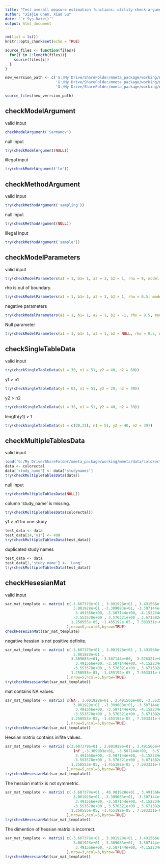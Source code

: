 ```yaml
---
title: "Test overall measure estimation functions: utility-check-argument.R "
author: "Jiajie Chen, Xiao Su"
date: "`r Sys.Date()`"
output: html_document
---
```


```r
rm(list = ls())
knitr::opts_chunk$set(echo = TRUE)

source_files <- function(files){
  for(i in 1:length(files)){
    source(files[i])
  }
}

new_verrsion_path <- c('G:/My Drive/ShareFolder/mmeta_package/working/new_mmeta_dev/func_dev/utility-check-argument.R',
                       'G:/My Drive/ShareFolder/mmeta_package/working/new_mmeta_dev/func_dev/config-global-constant.R',
                       'G:/My Drive/ShareFolder/mmeta_package/working/new_mmeta_dev/func_dev/utility-others.R')

source_files(new_verrsion_path)
```

## checkModelArgument

valid input
```r
checkModelArgument('Sarmanov')
```

null input
```r
try(checkModelArgument(NULL))
```
illegal input

```r
try(checkModelArgument('lm'))

```

## checkMethodArgument

valid input
```r
try(checkMethodArgument('sampling'))
```


null input
```r
try(checkMethodArgument(NULL))
```

illegal input

```r
try(checkMethodArgument('sample'))
```


## checkModelParameters

valid input
```r
try(checkModelParameters(a1 = 1, b1= 1, a2 = 1, b2 = 1, rho = 0, model = 'Sarmanov'))
```

rho is out of boundary.

```r
try(checkModelParameters(a1 = 1, b1= 1, a2 = 1, b2 = 1, rho = 0.5, model = 'Sarmanov'))
```

negative parameters
```r
try(checkModelParameters(a1 = 1, b1= 1, a2 = 1, b2 = -1, rho = 0.5, model = 'Sarmanov'))
```

Null parameter

```r
try(checkModelParameters(a1 = 1, b1= 1, a2 = 1, b2 = NULL, rho = 0.5, model = 'Sarmanov'))
```

## checkSingleTableData

valid input
```r
try(checkSingleTableData(y1 = 30, n1 = 51, y2 = 40, n2 = 60))
```

y1 > n1

```r
try(checkSingleTableData(y1 = 61, n1 = 51, y2 = 20, n2 = 39))
```

y2 > n2

```r
try(checkSingleTableData(y1 = 30, n1 = 51, y2 = 40, n2 = 39))
```

length(y1) > 1

```r
try(checkSingleTableData(y1 = c(30,21), n1 = 51, y2 = 40, n2 = 39))
```


## checkMultipleTablesData

valid input
```r
load('G:/My Drive/ShareFolder/mmeta_package/working/mmeta/data/colorectal.rda')
data <- colorectal
data['study_name'] <- data['studynames']
try(checkMultipleTablesData(data))

```

null input
```r
try(checkMultipleTablesData(NULL))


```
column 'study_name' is missing.

```r
try(checkMultipleTablesData(colorectal))

```


y1 > n1 for one study
```r
test_data <- data
test_data[14,'y1'] <- 400
try(checkMultipleTablesData(test_data))

```

duplicated study names

```r
test_data <- data
test_data[1,'study_name'] <- 'Lang'
try(checkMultipleTablesData(test_data))

```



## checkHesesianMat

valid input
```r
sar_mat_template <- matrix( c(-3.607379e+01 , 3.001928e+01 , 3.491566e+00, -3.553578e+00 , 1.250555e-05,
                               3.001928e+01 ,-3.309083e+01, -3.507144e+00,  3.576321e+00, -1.455192e-05,
                                3.491566e+00, -3.507144e+00, -4.152234e+01,  3.671382e+01 , 7.503331e-06,
                               -3.553578e+00 , 3.576321e+00 , 3.671382e+01, -4.082029e+01 ,-1.023182e-05,
                              1.250555e-05, -1.455192e-05 , 7.503331e-06, -1.023182e-05, -4.752110e-05
                            ),nrow=5,ncol=5,byrow=TRUE)
checkHesesianMat(sar_mat_template)

```

negative  hessian is not positive definite.

```r
sar_mat_template <- matrix( c(-3.607379e+01 , 3.001928e+01 , 3.491566e+00, -3.553578e+00 , 1.250555e-05,
                               3.001928e+01 ,
                              3.309083e+01, -3.507144e+00,  3.576321e+00, -1.455192e-05,
                                3.491566e+00, -3.507144e+00, -4.152234e+01,  3.671382e+01 , 7.503331e-06,
                               -3.553578e+00 , 3.576321e+00 , 3.671382e+01, -4.082029e+01 ,-1.023182e-05,
                              1.250555e-05, -1.455192e-05 , 7.503331e-06, -1.023182e-05, -4.752110e-05
                            ),nrow=5,ncol=5,byrow=TRUE)
try(checkHesesianMat(sar_mat_template))

```

mat contains NA values.

```r
sar_mat_template <- matrix( c(NA , 3.001928e+01 , 3.491566e+00, -3.553578e+00 , 1.250555e-05,
                               3.001928e+01 ,-3.309083e+01, -3.507144e+00,  3.576321e+00, -1.455192e-05,
                                3.491566e+00, -3.507144e+00, -4.152234e+01,  3.671382e+01 , 7.503331e-06,
                               -3.553578e+00 , 3.576321e+00 , 3.671382e+01, -4.082029e+01 ,-1.023182e-05,
                              1.250555e-05, -1.455192e-05 , 7.503331e-06, -1.023182e-05, -4.752110e-05
                            ),nrow=5,ncol=5,byrow=TRUE)
try(checkHesesianMat(sar_mat_template))
```


Hessian matrix contains inifite values.
```r
sar_mat_template <- matrix( c(3.607379e+01 , 3.001928e+01 , 3.491566e+00, -3.553578e+00 , 1.250555e-05,
                               Inf ,-3.309083e+01, -3.507144e+00,  3.576321e+00, -1.455192e-05,
                                3.491566e+00, -3.507144e+00, -4.152234e+01,  3.671382e+01 , 7.503331e-06,
                               -3.553578e+00 , 3.576321e+00 , 3.671382e+01, -4.082029e+01 ,-1.023182e-05,
                              1.250555e-05, -1.455192e-05 , 7.503331e-06, -1.023182e-05, -4.752110e-05
                            ),nrow=5,ncol=5,byrow=TRUE)
try(checkHesesianMat(sar_mat_template))
```

The hessian matrix is not symmetric.
```r
sar_mat_template <- matrix( c(-3.607379e+01 , 40.001928e+01 , 3.491566e+00, -3.553578e+00 , 1.250555e-05,
                               3.001928e+01 ,-3.309083e+01, -3.507144e+00,  3.576321e+00, -1.455192e-05,
                                3.491566e+00, -3.507144e+00, -4.152234e+01,  3.671382e+01 , 7.503331e-06,
                               -3.553578e+00 , 3.576321e+00 , 3.671382e+01, -4.082029e+01 ,-1.023182e-05,
                              1.250555e-05, -1.455192e-05 , 7.503331e-06, -1.023182e-05, -4.752110e-05
                            ),nrow=5,ncol=5,byrow=TRUE)
try(checkHesesianMat(sar_mat_template))

```







The dimention of hessian matrix is incorrect.
```r
sar_mat_template <- matrix( c(-3.607379e+01 , 3.001928e+01 , 3.491566e+00, 
                               3.001928e+01 ,-3.309083e+01, -3.507144e+00,  
                                3.491566e+00, -3.507144e+00, -4.152234e+01
                            ),nrow=3,ncol=3,byrow=TRUE)
try(checkHesesianMat(sar_mat_template))

```









